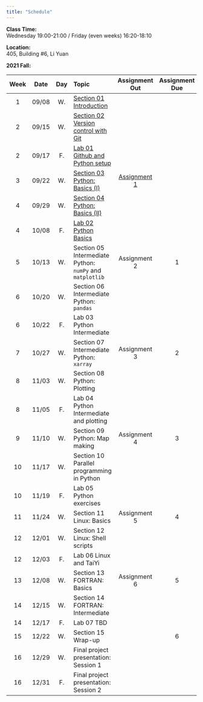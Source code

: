 ---
title: "Schedule"
---
**Class Time:**   
Wednesday 19:00-21:00 / Friday (even weeks) 16:20-18:10

**Location:**   
405, Building #6, Li Yuan  

**2021 Fall:**

|Week|Date |Day | Topic                                                                                |Assignment Out|Assignment Due|
|:--:|:---:|:--:|:-------------------------------------------------------------------------------------|:------------:|:------------:|
|1   |09/08|W.  |[Section 01 Introduction](https://zhu-group.github.io/ese5023/Section_01.html)        |              |              |
|2   |09/15|W.  |[Section 02 Version control with Git](https://zhu-group.github.io/ese5023/Section_02.html)           |              |              |
|2   |09/17|F.  |[Lab 01 Github and Python setup](https://zhu-group.github.io/ese5023/Lab_01.html)     |              |              |
|3   |09/22|W.  |[Section 03 Python: Basics (I)](https://zhu-group.github.io/ese5023/Section_03.html)  | [Assignment 1](https://zhu-group.github.io/ese5023/Assignment_01.html) |              |
|4   |09/29|W.  |[Section 04 Python: Basics (II)](https://zhu-group.github.io/ese5023/Section_04.html) |              |              |
|4   |10/08|F.  |[Lab 02  Python Basics](https://zhu-group.github.io/ese5023/Lab_02.html)              |              |              |
|5   |10/13|W.  |Section 05 Intermediate Python: `numPy` and `matplotlib`                              | Assignment 2 |     1        |
|6   |10/20|W.  |Section 06 Intermediate Python: `pandas`                                              |              |              |
|6   |10/22|F.  |Lab 03  Python Intermediate                                                           |              |              |
|7   |10/27|W.  |Section 07 Intermediate Python: `xarray`                                              | Assignment 3 |     2        |
|8   |11/03|W.  |Section 08 Python: Plotting                                                           |              |              |
|8   |11/05|F.  |Lab 04  Python Intermediate and plotting                                              |              |              |
|9   |11/10|W.  |Section 09 Python: Map making                                                         | Assignment 4 |     3        |
|10  |11/17|W.  |Section 10 Parallel programming in Python                                             |              |              |
|10  |11/19|F.  |Lab 05  Python exercises                                                              |              |              |
|11  |11/24|W.  |Section 11 Linux: Basics                                                              | Assignment 5 |     4        |
|12  |12/01|W.  |Section 12 Linux: Shell scripts                                                       |              |              |
|12  |12/03|F.  |Lab 06 Linux and TaiYi                                                                |              |              |
|13  |12/08|W.  |Section 13 FORTRAN: Basics                                                            | Assignment 6 |     5        |
|14  |12/15|W.  |Section 14 FORTRAN: Intermediate                                                      |              |              |
|14  |12/17|F.  |Lab 07 TBD                                                                            |              |              |
|15  |12/22|W.  |Section 15 Wrap-up                                                                    |              |     6        |
|16  |12/29|W.  |Final project presentation: Session 1                                                 |              |              |  
|16  |12/31|F.  |Final project presentation: Session 2                                                 |              |              |
